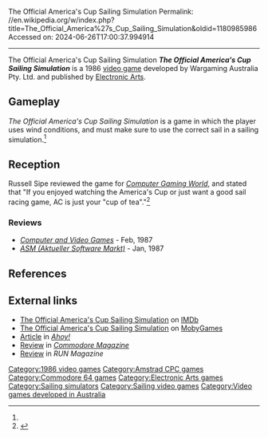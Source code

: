 The Official America's Cup Sailing Simulation
Permalink: //en.wikipedia.org/w/index.php?title=The_Official_America%27s_Cup_Sailing_Simulation&oldid=1180985986
Accessed on: 2024-06-26T17:00:37.994914



------
The Official America's Cup Sailing Simulation
{{Short description|1986 video game}}
{{Infobox video game
| collapsible = 
| state = 
| italic title = 
| title = The Official America's Cup Sailing Simulation
| image = The Official America's Cup Sailing Simulation cover.jpg
| alt = 
| caption = 
| developer = Wargaming Australia Pty. Ltd.
| publisher = [[Electronic Arts]]
| series = 
| engine = 
| platforms = [[Commodore 64]], [[Amstrad CPC]]
| released = 1986
| genre = 
| modes = 
}}'''''The Official America's Cup Sailing Simulation''''' is a 1986 [[video game]] developed by Wargaming Australia Pty. Ltd. and published by [[Electronic Arts]].

==Gameplay==
''The Official America's Cup Sailing Simulation'' is a game in which the player uses wind conditions, and must make sure to use the correct sail in a sailing simulation.<ref name="CGW36"/>

==Reception==
Russell Sipe reviewed the game for ''[[Computer Gaming World]]'', and stated that "If you enjoyed watching the America's Cup or just want a good sail racing game, AC is just your "cup of tea"."<ref name="CGW36">{{cite magazine |last=Wilson |first=Johnny |title=Gone with the Wind |magazine=Computer Gaming World |date=April 1987 |volume=1 |issue=36 |pages=28–29}}</ref>

===Reviews===
*''[[Computer and Video Games]]'' - Feb, 1987
*''[[ASM (Aktueller Software Markt)]]'' - Jan, 1987

==References==
{{reflist}}

== External links ==
*[https://m.imdb.com/title/tt9202860/ The Official America's Cup Sailing Simulation] on [[IMDb]]
*[https://www.mobygames.com/game/c64/official-americas-cup-sailing-simulation The Official America's Cup Sailing Simulation] on [[MobyGames]]
*[https://archive.org/details/Ahoy_Issue_40_1987-04_Ion_International_US/page/n39/mode/2up Article] in ''[[Ahoy!]]''
*[https://archive.org/details/08-commodore-magazine/page/n37/mode/2up Review] in ''[[Commodore Magazine]]''
*[https://archive.org/details/run-magazine-44/page/n33/mode/2up Review] in ''RUN Magazine''

{{DEFAULTSORT:Official America's Cup Sailing Simulation}}
[[Category:1986 video games]]
[[Category:Amstrad CPC games]]
[[Category:Commodore 64 games]]
[[Category:Electronic Arts games]]
[[Category:Sailing simulators]]
[[Category:Sailing video games]]
[[Category:Video games developed in Australia]]